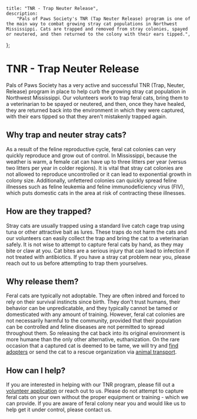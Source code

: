 
	title: "TNR - Trap Neuter Release",
	description:
		"Pals of Paws Society's TNR (Tap Neuter Release) program is one of the main way to combat growing stray cat populations in Northwest Mississippi. Cats are trapped and removed from stray colonies, spayed or neutered, and then returned to the colony with their ears tipped.",
};


# TNR - Trap Neuter Release

Pals of Paws Society has a very active and successful TNR (Trap, Neuter, Release) program in place to help curb the growing stray cat population in Northwest Mississippi. Our volunteers work to trap feral cats, bring them to a veterinarian to be spayed or neutered, and then, once they have healed, they are returned back into the environment in which they were captured, with their ears tipped so that they aren't mistakenly trapped again.

## Why trap and neuter stray cats?

As a result of the feline reproductive cycle, feral cat colonies can very quickly reproduce and grow out of control. In Mississippi, because the weather is warm, a female cat can have up to three litters per year (versus two litters per year in colder regions). It is vital that stray cat colonies are not allowed to reproduce uncontrolled or it can lead to exponential growth in colony size. Additionally, unfettered colonies can quickly spread feline illnesses such as feline leukemia and feline immunodeficiency virus (FIV), which puts domestic cats in the area at risk of contracting these illnesses.

## How are they trapped?

Stray cats are usually trapped using a standard live catch cage trap using tuna or other attractive bait as lures. These traps do not harm the cats and our volunteers can easily collect the trap and bring the cat to a veterinarian safely. It is not wise to attempt to capture feral cats by hand, as they may bite or claw at you. Cat bites are a serious injury that can lead to infection if not treated with antibiotics. If you have a stray cat problem near you, please reach out to us before attempting to trap them yourselves.

## Why release them?

Feral cats are typically not adoptable. They are often inbred and forced to rely on their survival instincts since birth. They don't trust humans, their behavior can be unpredicatable, and they typically cannot be tamed or domesticated with any amount of training. However, feral cat colonies are not necessarily harmful to the community, provided that their population can be controlled and feline diseases are not permitted to spread throughout them. So releasing the cat back into its original environment is more humane than the only other alternative, euthanization. On the rare occasion that a captured cat is deemed to be tame, we will try and [find adopters](/about/adoption) or send the cat to a rescue organization via [animal transport](/about/transports).

<MDXImage
	src={tnr}
	alt="An informational series of graphics and paragraphs explaining the TNR process."
	longdesc="/public/descriptions/tnr.txt"
	width={1250}
	height={1000}
	priority
/>

## How can I help?

If you are interested in helping with our TNR program, please fill out a [volunteer application](/volunteer) or reach out to us. Please do not attempt to capture feral cats on your own without the proper equipment or training - which we can provide. If you are aware of feral colony near you and would like us to help get it under control, please contact us.

